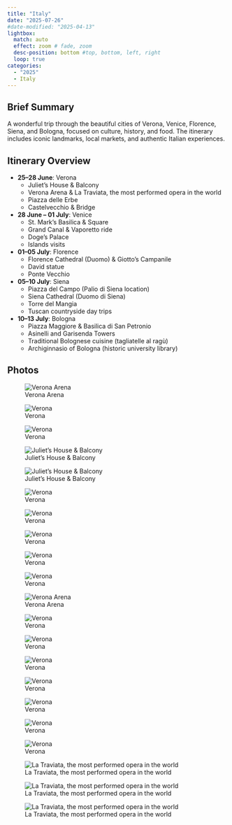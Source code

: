 ```yaml
---
title: "Italy"
date: "2025-07-26"
#date-modified: "2025-04-13"
lightbox:
  match: auto
  effect: zoom # fade, zoom
  desc-position: bottom #top, bottom, left, right
  loop: true
categories:
  - "2025"
  - Italy
---
```


## Brief Summary

A wonderful trip through the beautiful cities of Verona, Venice, Florence, Siena, and Bologna, focused on culture, history, and food. The itinerary includes iconic landmarks, local markets, and authentic Italian experiences.

## Itinerary Overview

-   **25–28 June**: Verona\
    -   Juliet's House & Balcony\
    -   Verona Arena & La Traviata, the most performed opera in the world\
    -   Piazza delle Erbe\
    -   Castelvecchio & Bridge
-   **28 June – 01 July**: Venice\
    -   St. Mark's Basilica & Square\
    -   Grand Canal & Vaporetto ride\
    -   Doge’s Palace\
    -   Islands visits
-   **01–05 July**: Florence\
    -   Florence Cathedral (Duomo) & Giotto's Campanile\
    -   David statue\
    -   Ponte Vecchio
-   **05–10 July**: Siena\
    -   Piazza del Campo (Palio di Siena location)\
    -   Siena Cathedral (Duomo di Siena)\
    -   Torre del Mangia\
    -   Tuscan countryside day trips
-   **10–13 July**: Bologna\
    -   Piazza Maggiore & Basilica di San Petronio\
    -   Asinelli and Garisenda Towers\
    -   Traditional Bolognese cuisine (tagliatelle al ragù)\
    -   Archiginnasio of Bologna (historic university library)

## Photos

![Verona Arena](images/Verona2.jpeg){group="Verona"}

![Verona](images/Verona4.jpeg){group="Verona"}

![Verona](images/Verona5.jpeg){group="Verona"}

![Juliet’s House & Balcony](images/Verona6.jpeg){group="Verona"}

![Juliet’s House & Balcony](images/Verona8.jpeg){group="Verona"}

![Verona](images/Verona9.jpeg){group="Verona"}

![Verona](images/Verona10.jpeg){group="Verona"}

![Verona](images/Verona11.jpeg){group="Verona"}

![Verona](images/Verona12.jpeg){group="Verona"}

![Verona](images/Verona13.jpeg){group="Verona"}

![Verona Arena](images/Verona14.jpeg){group="Verona"}

![Verona](images/Verona15.jpeg){group="Verona"}

![Verona](images/Verona17.jpeg){group="Verona"}

![Verona](images/Verona18.jpeg){group="Verona"}

![Verona](images/Verona19.jpeg){group="Verona"}

![Verona](images/Verona20.jpeg){group="Verona"}

![Verona](images/Verona22.jpeg){group="Verona"}

![Verona](images/Verona24.jpeg){group="Verona"}

![La Traviata, the most performed opera in the world](images/Verona25.jpeg){group="Verona"}

![La Traviata, the most performed opera in the world](images/Verona26.jpeg){group="Verona"}

![La Traviata, the most performed opera in the world](images/Verona27.jpeg){group="Verona"}